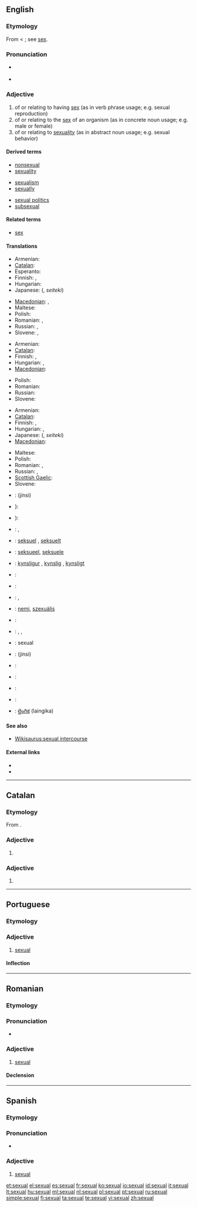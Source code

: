 ==English==

===Etymology===
From {{etyl|la|en}} {{term|sexualis|lang=la}} < {{term|sexus||sex|lang=la}}; see [[sex]].

===Pronunciation===
* {{a|US}} {{IPA|/ˈsɛkʃuəl/}}
* {{audio|en-us-sexual.ogg|Audio (US)}}

===Adjective===
{{en-adj}}

# of or relating to having [[sex]] (as in verb phrase usage; e.g. sexual reproduction)
# of or relating to the [[sex]] of an organism (as in concrete noun usage; e.g. male or female)
# of or relating to [[sexuality]] (as in abstract noun usage; e.g. sexual behavior)

====Derived terms====
{{rel-top3|Terms derived from ''sexual''}}
* [[nonsexual]]
* [[sexuality]]
{{rel-mid3}}
* [[sexualism]]
* [[sexually]]
{{rel-mid3}}
* [[sexual politics]]
* [[subsexual]]
{{rel-bottom}}

====Related terms====
* [[sex]]

====Translations====
{{trans-top|of or relating to having sex}}
* Armenian: {{t-|hy|սեռական|tr=seṙakan}}
* [[Catalan]]: {{t|ca|sexual}}
* Esperanto: {{t|eo|seksa}}
* Finnish: {{t-|fi|sukupuolinen}},  {{t+|fi|seksuaalinen}}
* Hungarian: {{t|hu|ivaros}}
* Japanese: {{l|ja|性的}} ({{l|ja|せいてき}}, ''seiteki'')
{{trans-mid}}
* [[Macedonian]]: {{t|mk|полов|m|tr=pólov}},  {{t|mk|сексуален|m|tr=seksuálen}}
* Maltese: {{t-|mt|sesswali|xs=Maltese}}
* Polish: {{t+|pl|płciowy|m}}
* Romanian: {{t|ro|sexual|m|n}}, {{t|ro|sexuală|f}}
* Russian: {{t+|ru|половой|tr=polovój}}, {{t|ru|сексуальный|tr=seksuál’nyj}}
* Slovene: {{t-|sl|seksualen}},  {{t|sl|spolen}}
{{trans-bottom}}

{{trans-top|of or relating to the sex of an organism}}
* Armenian: {{t|hy|սեռային|tr=seṙayin}}
* [[Catalan]]: {{t|ca|sexual}}
* Finnish: {{t-|fi|sukupuolinen}},  {{t+|fi|sukupuoli|alt=sukupuoli-}}
* Hungarian: {{t|hu|nemi}}, {{t|hu|szexuális}}
* [[Macedonian]]: {{t|mk|полов|m|tr=pólov}}
{{trans-mid}}
* Polish: {{t+|pl|płciowy|m}}
* Romanian: {{t|ro|sexual|m|n}}
* Russian: {{t+|ru|половой|tr=polovój}}
* Slovene: {{t|sl|spolen}}
{{trans-bottom}}

{{trans-top|of or relating to sexuality}}
* Armenian: {{t-|hy|սեռական|tr=seṙakan}}
* [[Catalan]]: {{t|ca|sexual}}
* Finnish: {{t-|fi|sukupuolinen}},  {{t+|fi|seksuaalinen}}
* Hungarian: {{t|hu|nemi}}, {{t|hu|szexuális}}
* Japanese: {{l|ja|性的}} ({{l|ja|せいてき}}, ''seiteki'')
* [[Macedonian]]: {{t|mk|сексуален|m|tr=seksuálen}}
{{trans-mid}}
* Maltese: {{t-|mt|sesswali|xs=Maltese}}
* Polish: {{t+|pl|seksualny|m}}
* Romanian: {{t|ro|sexual|m|n}}, {{t|ro|sexuală|f}}
* Russian: {{t+|ru|половой|tr=polovój}}, {{t|ru|сексуальный|tr=seksuál’nyj}}
* [[Scottish Gaelic]]: {{t-|gd|gnèitheach|xs=Scottish Gaelic}}
* Slovene: {{t-|sl|seksualen}}
{{trans-bottom}}

{{checktrans-top}}
* {{ttbc|ar}}: {{Arab|[[جنسي]]}} (jínsi)
* {{ttbc|sh}}}: {{t-|bs|seksualni|m}}
* {{ttbc|sh}}}: {{t-|hr|seksualni|m}}
* {{ttbc|cs}}: {{t+|cs|pohlavní}}, {{t-|cs|sexuální}}
* {{ttbc|da}}: [[seksuel]] {{c}}, [[seksuelt]] {{n}}
* {{ttbc|nl}}: [[seksueel]], [[seksuele]]
* {{ttbc|fo}}: [[kynsligur]] {{m}}, [[kynslig]] {{f}}, [[kynsligt]] {{n}}
* {{ttbc|fr}}: {{t+|fr|sexuel}}
* {{ttbc|de}}: {{t+|de|sexuell}}
* {{ttbc|el}}: {{t+|el|γενετήσιος|m|tr=genetisios}}, {{t+|el|ερωτικός|m|tr=erotikos}}
{{trans-mid}}
* {{ttbc|hu}}: [[nemi]], [[szexuális]]
* {{ttbc|it}}: {{t-|it|sessuale}}
* {{ttbc|lt}}: {{t|lt|seksualus|xs=Lithuanian}}, {{t-|lt|lytinis|xs=Lithuanian}}, {{t|lt|lytiškas|xs=Lithuanian}}
* {{ttbc|nov}}: sexual
* {{ttbc|fa}}: {{fa-Arab|[[جنسی]]}} (jínsi)
* {{ttbc|pt}}: {{t+|pt|sexual}}
* {{ttbc|ro}}: {{t-|ro|sexual}}
* {{ttbc|es}}: {{t+|es|sexual}}
* {{ttbc|sv}}: {{t+|sv|sexuell}}
* {{ttbc|te}}: [[లైంగిక]] (laingika)
{{trans-bottom}}

====See also====
* [[Wikisaurus:sexual intercourse]]

====External links====
* {{R:Webster 1913}}
* {{R:Century 1911}}

----

==Catalan==

===Etymology===
From {{etyl|la|ca}} {{term|sexualis|lang=la}}.

===Adjective===
{{ca-adj|f=sexual|fpl=sexuals}}

# {{l|en|sexual}}

===Adjective===
{{ca-adj-form|f}}

# {{ca-feminine of|sexual}}

----

==Portuguese==

===Etymology===
{{etyl|la|pt}} {{term|sexualis|lang=la}}

===Adjective===
{{pt-adj|sexua|l}}

# [[#English|sexual]]

====Inflection====
{{pt-adj infl|sexua|l}}

----

==Romanian==

===Etymology===
{{etyl|la|ro}} {{term|sexualis|lang=la}}

===Pronunciation===
* {{IPA|[seksuˈal]|lang=ro}}

===Adjective===
{{ro-adj|4}}

# [[#English|sexual]]

====Declension====
{{ro-adj-4}}

----

==Spanish==

===Etymology===
{{etyl|la|es}} {{term|sexualis|lang=la}}

===Pronunciation===
* {{IPA|/seˈksual/|lang=es}}

===Adjective===
{{es-adj|pl=sexuales}}

# [[#English|sexual]]

[[et:sexual]]
[[el:sexual]]
[[es:sexual]]
[[fr:sexual]]
[[ko:sexual]]
[[io:sexual]]
[[id:sexual]]
[[it:sexual]]
[[lt:sexual]]
[[hu:sexual]]
[[ml:sexual]]
[[nl:sexual]]
[[pl:sexual]]
[[pt:sexual]]
[[ru:sexual]]
[[simple:sexual]]
[[fi:sexual]]
[[ta:sexual]]
[[te:sexual]]
[[vi:sexual]]
[[zh:sexual]]